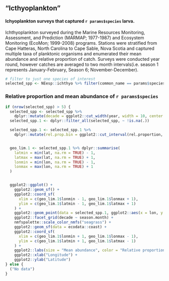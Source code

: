 
## "Icthyoplankton"


#### Ichyoplankton surveys  that captured `r params$species` larva.
Ichthyoplankton surveyed during the Marine Resources Monitoring, Assessment, and Prediction (MARMAP; 1977-1987) and Ecosystem Monitoring (EcoMon; 1999-2008) programs.  Stations were stratified from Cape Hatteras, North Carolina to Cape Sable, Nova Scotia and captured multiple taxa of planktonic organisms and enumerated their mean abundance and relative proportion of catch. Surveys were conducted year round, however catches are averaged to two month intervals(i.e. season 1 represents January-February, Season 6; November-December). 


```{r, ich-wrangle}
# filter to just one species of interest
selected_spp <- NEesp::ichthyo %>% filter(common_name == params$species)
```


### Relative proportion and mean abundance of `r params$species`


```{r Relative_proportion plot, fig.cap = paste("Black sea bass", "larva relative proportion")}

if (nrow(selected_spp) > 5) {
  selected_spp <- selected_spp %>%
    dplyr::mutate(decade = ggplot2::cut_width(year, width = 10, center = 1980))
  selected_spp.1 <- dplyr::filter_all(selected_spp, ~ !is.na(.))

  selected_spp.1 <- selected_spp.1 %>%
    dplyr::mutate(rel.prop.bin = ggplot2::cut_interval(rel.proportion, length = 25))


  geo_lim.1 <- selected_spp.1 %>% dplyr::summarise(
    latmin = min(lat, na.rm = TRUE) - 1,
    latmax = max(lat, na.rm = TRUE) + 1,
    lonmin = min(lon, na.rm = TRUE) - 1,
    lonmax = max(lon, na.rm = TRUE) + 1
  )


  ggplot2::ggplot() +
    ggplot2::geom_sf() +
    ggplot2::coord_sf(
      xlim = c(geo_lim.1$lonmin - 1, geo_lim.1$lonmax + 1),
      ylim = c(geo_lim.1$latmin - 1, geo_lim.1$latmax + 1)
    ) +
    ggplot2::geom_point(data = selected_spp.1, ggplot2::aes(x = lon, y = lat, size = (mean.abund), color = rel.prop.bin)) +
    ggplot2::facet_grid(decade ~ season.month) +
    nmfspalette::scale_color_nmfs("seagrass") +
    ggplot2::geom_sf(data = ecodata::coast) +
    ggplot2::coord_sf(
      xlim = c(geo_lim.1$lonmin + 1, geo_lim.1$lonmax - 1),
      ylim = c(geo_lim.1$latmin + 1, geo_lim.1$latmax - 1)
    ) +
    ggplot2::labs(size = "Mean abundance", color = "Relative proportion (%)") +
    ggplot2::xlab("Longitude") +
    ggplot2::ylab("Latitude")
} else {
  ("No data")
}
```

